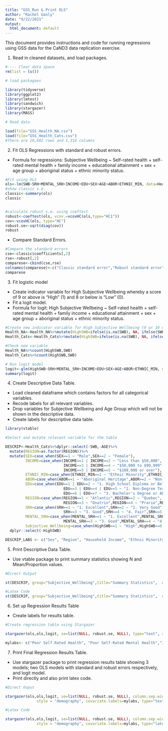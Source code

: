 ```yaml
---
title: "GSS_Run & Print OLS"
author: "Rachel Ganly"
date: "9/22/2021"
output:
  html_document: default
---
```


This document provides instructions and code for running regressions using GSS data for the CaND3 data replication exercise. 

1. Read in cleaned datasets, and load packages. 

```r

#---- Clear data space
rm(list = ls())

# load packagaes

library(tidyverse)
library(ggplot2)
library(lmtest)
library(sandwich)
library(stargazer)
library(MASS)

# Read data

load(file="GSS_Health_NA.csv")
load(file="GSS_Health_Cats.csv")
#There are 20,602 rows and 1,316 columns

```

2. Fit OLS Regressions with standard and robust errors.

- Formula for regressions: Subjective Wellbeing ~ Self-rated health + self-rated mental health + family income + educational attainment + sex + age group + aboriginal status + ethnic minority status. 

```r

#Fit using OLS
ols<-lm(SWB~SRH+MENTAL_SRH+INCOME+EDU+SEX+AGE+ABOR+ETHNIC_MIN, data=Health_NA)
#show classic s.e.
classic<-summary(ols)
classic


#calculate robust s.e. using coeftest
robust<-coeftest(ols, vcov.=vcovHC(ols,type="HC1"))
cov<-vcovHC(ols, type="HC")
robust.se<-sqrt(diag(cov))
robust

```

- Compare Standard Errors. 
```r
#Compare the standard errors
cse<-classic$coefficients[,2]
rse<-robust[,2]
comparese<-cbind(cse,rse)
colnames(comparese)<-c("Classic standard error","Robust standard error")
comparese

```

3. Fit logistic model

- Create indicator variable for High Subjective Wellbeing whereby a score of 9 or above is "High" (1) and 8 or below is "Low" (0). 
- Fit a logit model. 
- Formula for logit: High Subjective Wellbeing ~ Self-rated health + self-rated mental health + family income + educational attainment + sex + age group + aboriginal status + ethnic minority status. 

```r
#Create new indicator variable for High Subjective Wellbeing (9 or 10 out of 10)
Health_NA<-Health_NA%>%mutate(HighSWB=ifelse(is.na(SWB), NA, ifelse(SWB>=9,1,0)))
Health_Cats<-Health_Cats%>%mutate(HighSWB=ifelse(is.na(SWB), NA, ifelse(SWB==9,1, ifelse(SWB==10,1,0))))

#Check new variable
Health_NA%>%count(HighSWB,SWB)
Health_Cats%>%count(HighSWB,SWB)

# Run logit model
logit<-glm(HighSWB~SRH+MENTAL_SRH+INCOME+EDU+SEX+AGE+ABOR+ETHNIC_MIN, data=Health_NA, family = binomial(link = "logit"))
summary(logit)
```


4. Create Descriptive Data Table. 
- Load cleaned dataframe which contains factors for all categorical variables. 
- Recode labels for all relevant variables. 
- Drop variables for Subjective Wellbeing and Age Group which will not be shown in the descriptive data. 
- Create labels for descriptive data table. 

```r

library(vtable)

#Select and mutate relevant variable for the table

DESCRIP<-Health_Cats%>%dplyr::select(-SWB,-AGE)%>%
  mutate(REGION=as.factor(REGION))%>%
  mutate(SEX=case_when(SEX==1 ~ "Male",SEX==2 ~ "Female"),
         INCOME=case_when(INCOME==1 | INCOME==2 ~ "Less than $50,000",
                          INCOME==3 | INCOME==4 ~ "$50,000 to $99,999",
                          INCOME==5 | INCOME==5 ~ "$100,000 or over"),
         ETHNIC_MIN=case_when(ETHNIC_MIN==1 ~ "Ethnic Minority",ETHNIC_MIN==2 ~ "Non-Ethnic Minority"),
         ABOR=case_when(ABOR==1 ~ "Aboriginal Heritage",ABOR==2 ~ "Non-Aboriginal Heritage"),
         EDU=case_when(EDU==1 | EDU==2 ~ "1. High School Diploma or Below",
                          EDU==3 | EDU==4 | EDU==5 ~ "2. Non-Degree Tertiary Education",
                          EDU==6 | EDU==7 ~ "3. Bachelor's Degree or Above"),
         REGION=case_when(REGION==1 ~ "Atlantic",REGION==2 ~ "Quebec",
                          REGION==3 ~ "Onatrio",REGION==4 ~ "Prarie",REGION==5 ~ "British Colombia"),
         SRH=case_when(SRH==1 ~ "1. Excellent",SRH==2 ~ "2. Very Good",
                          SRH==3 ~ "3. Good",SRH==4 ~ "4. Fair",SRH==5 ~ "5. Poor"),
         MENTAL_SRH=case_when(MENTAL_SRH==1 ~ "1. Excellent",MENTAL_SRH==2 ~ "2. Very Good",
                          MENTAL_SRH==3 ~ "3. Good",MENTAL_SRH==4 ~ "4. Fair",MENTAL_SRH==5 ~ "5. Poor"),
         Subjective_Wellbeing=case_when(HighSWB==1 ~ "High",HighSWB==0 ~ "Not High"))%>%
  dplyr::select(-HighSWB)

DESCRIP_LABS <- c("Sex", "Region", "Household Income", "Ethnic Minority Status", "Self-Rated Health", "Self-Rated Mental Health", "Educational Attainment", "Age (years)", "Aboriginal Heritage")


```

5. Print Descriptive Data Table. 
- Use vtable package to print summary statistics showing N and Mean/Proportion values. 

```r
#Direct Output

st(DESCRIP, group="Subjective_Wellbeing",title="Summary Statistics",  digits=2, summ=c('notNA(x)','mean(x)'), labels = DESCRIP_LABS, summ.names = c("Number of Individuals", "Mean"))

#Latex Code
st(DESCRIP, group="Subjective_Wellbeing",title="Summary Statistics",  digits=2, summ=c('notNA(x)','mean(x)'), labels = DESCRIP_LABS, summ.names = c("Number of Individuals", "Mean"), out="latex")

```


6. Set up Regression Results Table
- Create labels for results table. 

```r
#Create regression table using Stargazer

stargazer(ols,ols,logit, se=list(NULL, robust.se, NULL), type="text", style="demography")

mylabs<- c("Poor Self-Rated Health", "Poor Self-Rated Mental Health","Income", "Education Level", "Sex","Age", "Aboriginal Origin", "Non-Aboriginal Ethnic Minority", "Constant")

```

7. Print Final Regression Results Table. 

- Use stargazer package to print regression results table showing 3 models; two OLS models with standard and robust errors respectively, and logit model. 
- Print directly and also print latex code. 

```r

#Direct Ouput

stargazer(ols,ols,logit, se=list(NULL, robust.se, NULL), column.sep.width="3pt", column.labels = c("SE", "Robust SE", ""),model.numbers = FALSE, colnames=FALSE, dep.var.labels= c("Wellbeing","High Wellbeing"), title="Association between Subjective Wellbeing and Demographic and Health Factors", align=TRUE, no.space=TRUE,
              style = "demography", covariate.labels=mylabs, type="text")

#Latex Code

stargazer(ols,ols,logit, se=list(NULL, robust.se, NULL), column.sep.width="3pt", column.labels = c("SE", "Robust SE", ""),model.numbers = FALSE, colnames=FALSE, dep.var.labels= c("Wellbeing","High Wellbeing"), title="Association between Subjective Wellbeing and Demographic and Health Factors", align=TRUE, no.space=TRUE,
              style = "demography", covariate.labels=mylabs, type="latex")

```

